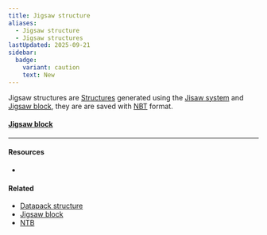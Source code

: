 ```yaml
---
title: Jigsaw structure
aliases:
  - Jigsaw structure
  - Jigsaw structures
lastUpdated: 2025-09-21
sidebar:
  badge:
    variant: caution
    text: New
---
```



Jigsaw structures are [Structures](/structure) generated using the [Jisaw system](https://en.wikipedia.org/wiki/Jigsaw_puzzle) and [Jigsaw block](/jigsaw), they are are saved with [NBT](/nbt) format.

#### [Jigsaw block](/jigsaw)

<Yb src="https://youtube.com/embed/b6eBndQ_jK0" />

---

#### Resources

- <Wiki src="https://minecraft.wiki/w/Jigsaw_structure" />

#### Related

- [Datapack structure](/datapackstructure)
- [Jigsaw block](/jigsaw)
- [NTB](/nbt)